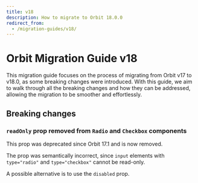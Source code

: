```yaml
---
title: v18
description: How to migrate to Orbit 18.0.0
redirect_from:
  - /migration-guides/v18/
---
```


# Orbit Migration Guide v18

This migration guide focuses on the process of migrating from Orbit v17 to v18.0, as some breaking changes were introduced.
With this guide, we aim to walk through all the breaking changes and how they can be addressed, allowing the migration to be smoother and effortlessly.

## Breaking changes

### `readOnly` prop removed from `Radio` and `Checkbox` components

This prop was deprecated since Orbit 17.1 and is now removed.

The prop was semantically incorrect, since `input` elements with `type="radio"` and `type="checkbox"` cannot be read-only.

A possible alternative is to use the `disabled` prop.

